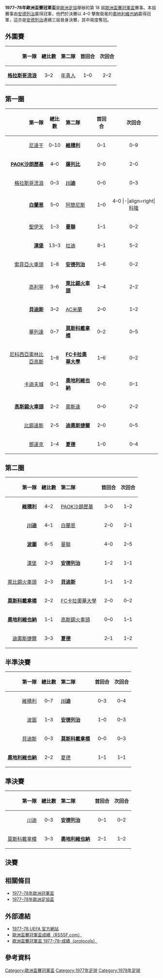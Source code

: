 {{NoteTA
|G1=football
|G2=uefa
}}
{{Infobox 國際足球賽事賽季
| tourney_name          = 歐洲盃賽冠軍盃
| year                  = 1977–78
| image                 = 
| size                  = 
| caption               = 
| edition               = 18
| defending_champ_other = {{flagicon|FRG}} [[漢堡體育俱樂部|漢堡]]
| dates                 = 1977年8月16日–1978年5月3日
| num_teams             = 33 隊
| associations          = 32
| champion_other        = {{flagicon|BEL}} [[皇家安德列治體育會|安德列治]]
| count                 = 2
| second_other          = {{flagicon|AUT}} [[奧地利維也納足球會|奧地利維也納]]
| matches               = 63
| goals                 = 186
| attendance            = 
| top_scorer            = 
| player                = 
| prevseason            = [[1976–77年歐洲盃賽冠軍盃|1976–77]]
| nextseason            = [[1978–79年歐洲盃賽冠軍盃|1978–79]]
}}

'''1977–78年歐洲盃賽冠軍盃'''是[[歐洲足協|歐洲足協]]舉辦的第 18 屆[[歐洲盃賽冠軍盃|歐洲盃賽冠軍盃]]賽事。本屆賽事由[[皇家安德列治體育會|安德列治]]贏得冠軍，他們於決賽以 4–0 擊敗衛冕的[[奧地利維也納足球會|奧地利維也納]]贏得冠軍，這亦是[[皇家安德列治體育會|安德列治]]連續三屆晉身決賽，其中兩度奪冠。

== 外圍賽 ==
{| border=1 cellspacing=0 cellpadding=4 style="border-collapse: collapse;" width=70%
|- bgcolor="efefef"
! align=right|第一隊 !! 總比數 !! align=left|第二隊 !! 首回合 !! 次回合
|- 
|align=right|'''[[流浪者足球俱樂部|格拉斯哥流浪]]''' {{flagicon|SCO}} || align=center|3–2 || {{flagicon|SUI}} [[伯爾尼年輕人體育俱樂部|年青人]] || align=center|1–0 || align=center|2–2
|}

== 第一圈 ==
{| border=1 cellspacing=0 cellpadding=4 style="border-collapse: collapse;" width=70%
|- bgcolor="efefef"
! align=right|第一隊 !! 總比數 !! align=left|第二隊 !! 首回合 !! 次回合
|- 
|align=right|[[尼德康足球俱樂部|尼達干]] {{flagicon|LUX}} || align=center|0–10 || {{flagicon|DEN}} '''[[維積利足球會|維積利]]''' || align=center|0–1 || align=center|0–9
|-
|align=right|'''[[帕奧克足球俱樂部|PAOK沙朗歷基]]''' {{flagicon|GRE}} || align=center|4–0 || {{flagicon|POL}} '''[[薩列比索斯諾維茨|薩列比]]''' || align=center|2–0 || align=center|2–0
|-
|align=right|[[流浪者足球俱樂部|格拉斯哥流浪]] {{flagicon|SCO}} || align=center|0–3 || {{flagicon|NED}} '''[[特溫特足球俱樂部|川迪]]''' || align=center|0–0 || align=center|0–3
|-
|align=right|'''[[白蘭恩體育會|白蘭恩]]''' {{flagicon|Norway}} || align=center|5–0 || {{flagicon|ISL}} [[阿克拉內斯競技俱樂部|阿簡尼斯]] || align=center|1–0 || align=center|4–0
|-|align=right|[[科隆足球俱樂部|科隆]] {{flagicon|FRG}} || align=center|2–3 || {{flagicon|POR}} '''[[波爾圖足球俱樂部|波圖]]''' || align=center|2–2 || align=center|0–1
|-
|align=right|[[聖艾蒂安足球俱樂部|聖伊天]] {{flagicon|FRA}} || align=center|1–3 ||{{flagicon|ENG}} '''[[曼徹斯特聯足球俱樂部|曼聯]]''' || align=center|1–1 || align=center|0–2
|-
|align=right|'''[[漢堡體育俱樂部|漢堡]]''' {{flagicon|FRG}} || align=center|13–3 || {{flagicon|Finland}} [[拉赫蒂足球俱樂部|拉迪]] || align=center|8–1 || align=center|5–2
|-
|align=right|[[索菲亞火車頭足球俱樂部|索菲亞火車頭]] {{flagicon|BUL|1971}} || align=center|1–8 || {{flagicon|BEL}} '''[[皇家安德列治體育會|安德列治]]''' || align=center|1–6 || align=center|0–2
|-
|align=right|[[高利寧足球會|高利寧]] {{flagicon|NIR}} || align=center|3–6 || {{flagicon|GDR}} '''[[萊比錫火車頭足球俱樂部|萊比錫火車頭]]''' || align=center|1–4 || align=center|2–2
|-
|align=right|'''[[皇家貝蒂斯足球俱樂部|貝迪斯]]''' {{flagicon|ESP|1977}} || align=center|3–2 || {{flagicon|ITA}} [[AC米蘭|AC米蘭]] || align=center|2–0 || align=center|1–2
|-
|align=right|[[瓦萊塔足球俱樂部|華列達]] {{flagicon|MLT}} || align=center|0–7 || {{flagicon|URS}} '''[[莫斯科迪納摩足球俱樂部|莫斯科戴拿模]]''' || align=center|0–2 || align=center|0–5 
|-
|align=right|[[尼科西亞奧林匹克|尼科西亞奧林比亞高斯]] {{flagicon|CYP}} || align=center|1–8 || {{flagicon|ROU|1965}} '''[[卡拉奧華大學足球會|FC卡拉奧華大學]]''' || align=center|1–6 || align=center|0–2
|-
|align=right|[[卡迪夫城足球俱樂部|卡迪夫城]] {{flagicon|WAL}} || align=center|0–1 ||{{flagicon|AUT}} '''[[奧地利維也納足球會|奧地利維也納]]''' || align=center|0–0 || align=center|0–1
|- 
|align=right|'''[[高斯錫火車頭足球會|高斯錫火車頭]]''' {{flagicon|TCH}} || align=center|2–2{{agr}} || {{flagicon|SWE}} [[奧斯達足球會|奧斯達]] || align=center|0–0 || align=center|2–2
|-
|align=right|[[貝西克塔斯體操俱樂部|比錫達斯]] {{flagicon|TUR}} || align=center|2–5 || {{flagicon|HUN}} '''[[迪歐斯捷爾VTK|迪奧斯捷爾]]''' || align=center|2–0 || align=center|0–5
|-
|align=right|[[敦達克足球俱樂部|鄧達克]] {{flagicon|IRL}} || align=center|1–4 || {{flagicon|YUG}} '''[[哈伊杜克足球俱樂部|夏德]]''' || align=center|1–0 || align=center|0–4
|}

== 第二圈 ==
{| border=1 cellspacing=0 cellpadding=4 style="border-collapse: collapse;" width=70%
|- bgcolor="efefef"
! align=right|第一隊 !! 總比數 !! align=left|第二隊 !! 首回合 !! 次回合
|- 
|align=right|'''[[維積利足球會|維積利]]''' {{flagicon|DEN}} || align=center|4–2 || {{flagicon|GRE}} [[帕奧克足球俱樂部|PAOK沙朗歷基]] || align=center|3–0 || align=center|1–2
|-
|align=right|'''[[特溫特足球俱樂部|川迪]]''' {{flagicon|NED}} || align=center|4–1 || {{flagicon|Norway}} [[白蘭恩體育會|白蘭恩]] || align=center|2–0 || align=center|2–1
|-
|align=right|'''[[波爾圖足球俱樂部|波圖]]''' {{flagicon|POR}} || align=center|6–5 || {{flagicon|ENG}} [[曼徹斯特聯足球俱樂部|曼聯]] || align=center|4–0 || align=center|2–5
|-
|align=right|[[漢堡體育俱樂部|漢堡]] {{flagicon|FRG}} || align=center|2–3 || {{flagicon|BEL}} '''[[皇家安德列治體育會|安德列治]]''' || align=center|1–2 || align=center|1–1
|-
|align=right|[[萊比錫火車頭足球俱樂部|萊比錫火車頭]] {{flagicon|GDR}} || align=center|2–3 || {{flagicon|ESP|1977}} '''[[皇家貝蒂斯足球俱樂部|貝迪斯]]''' || align=center|1–1 || align=center|1–2
|-
|align=right|'''[[莫斯科迪納摩足球俱樂部|莫斯科戴拿模]]''' {{flagicon|URS}} || align=center|2–2{{pso|3–0}}|| {{flagicon|ROU|1965}} [[卡拉奧華大學足球會|FC卡拉奧華大學]] || align=center|2–0 || align=center|0–2{{aet}}
|-
|align=right|'''[[奧地利維也納足球會|奧地利維也納]]''' {{flagicon|AUT}} || align=center|1–1{{agr}} || {{flagicon|TCH}} [[高斯錫火車頭足球會|高斯錫火車頭]] || align=center|0–0 || align=center|1–1
|-
|align=right|[[迪歐斯捷爾VTK|迪奧斯捷爾]] {{flagicon|HUN}} || align=center|3–3{{pso|3–4}}|| {{flagicon|YUG}} '''[[哈伊杜克足球俱樂部|夏德]]''' || align=center|2–1 || align=center|1–2{{aet}}
|}

== 半準決賽 ==
{| border=1 cellspacing=0 cellpadding=4 style="border-collapse: collapse;" width=70%
|- bgcolor="efefef"
! align=right|第一隊 !! 總比數 !! align=left|第二隊 !! 首回合 !! 次回合
|- 
|align=right|[[維積利足球會|維積利]] {{flagicon|DEN}} || align=center|0–7 || {{flagicon|NED}} '''[[特溫特足球俱樂部|川迪]]''' || align=center|0–3 || align=center|0–4
|-
|align=right|[[波爾圖足球俱樂部|波圖]] {{flagicon|POR}} || align=center|1–3 || {{flagicon|BEL}} '''[[皇家安德列治體育會|安德列治]]''' || align=center|1–0 || align=center|0–3
|-
|align=right|[[皇家貝蒂斯足球俱樂部|貝迪斯]] {{flagicon|ESP|1977}} || align=center|0–3 || {{flagicon|URS}} '''[[莫斯科迪納摩足球俱樂部|莫斯科戴拿模]]''' || align=center|0–0 || align=center|0–3
|-
|align=right|'''[[奧地利維也納足球會|奧地利維也納]]''' {{flagicon|AUT}} || align=center|2–2{{pso|3–0}}|| {{flagicon|YUG}} [[哈伊杜克足球俱樂部|夏德]] || align=center|1–1 || align=center|1–1{{aet}}
|}

== 準決賽 ==
{| border=1 cellspacing=0 cellpadding=4 style="border-collapse: collapse;" width=70%
|- bgcolor="efefef"
! align=right|第一隊 !! 總比數 !! align=left|第二隊 !! 首回合 !! 次回合
|- 
|align=right|[[特溫特足球俱樂部|川迪]] {{flagicon|NED}} || align=center|0–3 || {{flagicon|BEL}} '''[[皇家安德列治體育會|安德列治]]''' || align=center|0–1 || align=center|0–2
|-
|align=right|[[莫斯科迪納摩足球俱樂部|莫斯科戴拿模]] {{flagicon|URS}} || align=center|3–3{{pso|4–5}}|| {{flagicon|AUT}} '''[[奧地利維也納足球會|奧地利維也納]]''' || align=center|2–1 || align=center|1–2{{aet}}
|}

== 決賽 ==
{{football box
|date = 1978年5月3日
|team1 = [[皇家安德列治體育會|安德列治]] {{flagicon|BEL}}
|score = 4 – 0
|report = [https://web.archive.org/web/20140317224359/http://www.sharkscores.com/Match/Default.aspx?id=822088 報告]
|team2 = {{flagicon|AUT}} [[奧地利維也納足球會|奧地利維也納]]
|goals1 = [[Rob_Rensenbrink|Rensenbrink]] {{goal|13}} {{goal|44}}<br />[[Gilbert_Van_Binst|Van Binst]] {{goal|45}} {{goal|82}}
|goals2 =
|stadium = [[王子公園體育場|王子公園體育場]]，[[巴黎|巴黎]]
|attendance = 48,679
|referee = 
}}

== 相關條目 ==
*[[1977–78年歐洲冠軍盃|1977–78年歐洲冠軍盃]]
*[[1977–78年歐洲足協盃|1977–78年歐洲足協盃]]

== 外部連結 ==
* [https://web.archive.org/web/20100503064813/http://en.archive.uefa.com/competitions/ecwc/history/season%3D1977/intro.html 1977–78 UEFA 官方網站]
* [http://www.rsssf.com/ec/ecomp.html 歐洲盃賽冠軍盃成績（RSSSF.com）]{{Wayback|url=http://www.rsssf.com/ec/ecomp.html |date=20180116045414 }}
* [https://archive.is/20130815155518/http://www.sharkscores.com/Cups/Default.aspx?id=375&season=1977/1978 歐洲盃賽冠軍盃 1977–78–成績（protocols）]

== 參考資料 ==
{{reflist|2}}

{{歐洲盃賽冠軍盃球季}}

[[Category:歐洲盃賽冠軍盃|Category:歐洲盃賽冠軍盃]]
[[Category:1977年足球|Category:1977年足球]]
[[Category:1978年足球|Category:1978年足球]]